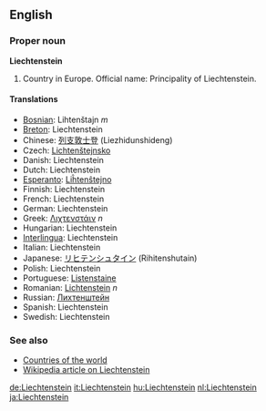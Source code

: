 ==English==
===Proper noun===
'''Liechtenstein'''

# Country in Europe. Official name: Principality of Liechtenstein.

====Translations====
*[[Bosnian]]: Lihtenštajn ''m''
*[[Breton]]: Liechtenstein
*Chinese: [[列支敦士登]] (Liezhidunshideng)
*Czech: [[Lichtenštejnsko]]
*Danish: Liechtenstein
*Dutch: Liechtenstein
*[[Esperanto]]: [[Liĥtenŝtejno]]
*Finnish: Liechtenstein
*French: Liechtenstein
*German: Liechtenstein
*Greek: [[Λιχτενστάιν]] ''n''
*Hungarian: Liechtenstein
*[[Interlingua]]: Liechtenstein
*Italian: Liechtenstein
*Japanese: [[リヒテンシュタイン]] (Rihitenshutain)
*Polish: Liechtenstein
*Portuguese: [[Listenstaine]]
*Romanian: [[Lichtenstein]] ''n''
*Russian: [[Лихтенштейн]]
*Spanish: Liechtenstein
*Swedish: Liechtenstein

===See also===
*[[Countries of the world]]
*[[w:Liechtenstein|Wikipedia article on Liechtenstein]]

[[de:Liechtenstein]]
[[it:Liechtenstein]]
[[hu:Liechtenstein]]
[[nl:Liechtenstein]]
[[ja:Liechtenstein]]